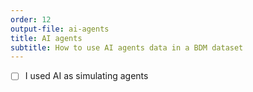 ```yaml
---
order: 12
output-file: ai-agents
title: AI agents
subtitle: How to use AI agents data in a BDM dataset
---
```


- [ ] I used AI as simulating agents
